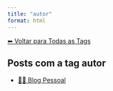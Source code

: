 ```yaml
---
title: "autor"
format: html
---
```


[⬅ Voltar para Todas as Tags](../tags.qmd)

## Posts com a tag **autor**

- [🧑‍💻 Blog Pessoal](/posts/pessoal/index.html)
